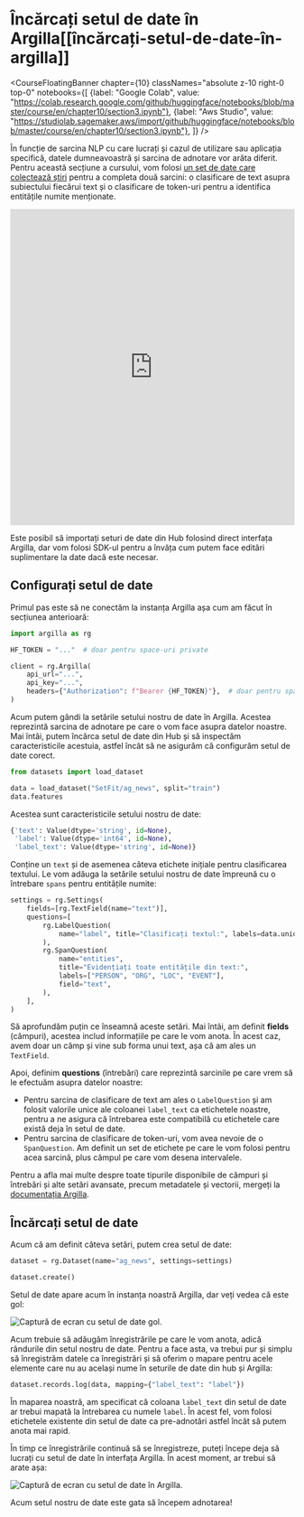 # Încărcați setul de date în Argilla[[încărcați-setul-de-date-în-argilla]]

<CourseFloatingBanner chapter={10}
  classNames="absolute z-10 right-0 top-0"
  notebooks={[
    {label: "Google Colab", value: "https://colab.research.google.com/github/huggingface/notebooks/blob/master/course/en/chapter10/section3.ipynb"},
    {label: "Aws Studio", value: "https://studiolab.sagemaker.aws/import/github/huggingface/notebooks/blob/master/course/en/chapter10/section3.ipynb"},
]} />

În funcție de sarcina NLP cu care lucrați și cazul de utilizare sau aplicația specifică, datele dumneavoastră și sarcina de adnotare vor arăta diferit. Pentru această secțiune a cursului, vom folosi [un set de date care colectează știri](https://huggingface.co/datasets/SetFit/ag_news) pentru a completa două sarcini: o clasificare de text asupra subiectului fiecărui text și o clasificare de token-uri pentru a identifica entitățile numite menționate.

<iframe
  src="https://huggingface.co/datasets/SetFit/ag_news/embed/viewer/default/train"
  frameborder="0"
  width="100%"
  height="560px"
></iframe>

Este posibil să importați seturi de date din Hub folosind direct interfața Argilla, dar vom folosi SDK-ul pentru a învăța cum putem face editări suplimentare la date dacă este necesar.

## Configurați setul de date

Primul pas este să ne conectăm la instanța Argilla așa cum am făcut în secțiunea anterioară:

```python
import argilla as rg

HF_TOKEN = "..."  # doar pentru space-uri private

client = rg.Argilla(
    api_url="...",
    api_key="...",
    headers={"Authorization": f"Bearer {HF_TOKEN}"},  # doar pentru space-uri private
)
```

Acum putem gândi la setările setului nostru de date în Argilla. Acestea reprezintă sarcina de adnotare pe care o vom face asupra datelor noastre. Mai întâi, putem încărca setul de date din Hub și să inspectăm caracteristicile acestuia, astfel încât să ne asigurăm că configurăm setul de date corect.

```python
from datasets import load_dataset

data = load_dataset("SetFit/ag_news", split="train")
data.features
```

Acestea sunt caracteristicile setului nostru de date:

```python out
{'text': Value(dtype='string', id=None),
 'label': Value(dtype='int64', id=None),
 'label_text': Value(dtype='string', id=None)}
```

Conține un `text` și de asemenea câteva etichete inițiale pentru clasificarea textului. Le vom adăuga la setările setului nostru de date împreună cu o întrebare `spans` pentru entitățile numite:

```python
settings = rg.Settings(
    fields=[rg.TextField(name="text")],
    questions=[
        rg.LabelQuestion(
            name="label", title="Clasificați textul:", labels=data.unique("label_text")
        ),
        rg.SpanQuestion(
            name="entities",
            title="Evidențiați toate entitățile din text:",
            labels=["PERSON", "ORG", "LOC", "EVENT"],
            field="text",
        ),
    ],
)
```

Să aprofundăm puțin ce înseamnă aceste setări. Mai întâi, am definit **fields** (câmpuri), acestea includ informațiile pe care le vom anota. În acest caz, avem doar un câmp și vine sub forma unui text, așa că am ales un `TextField`.

Apoi, definim **questions** (întrebări) care reprezintă sarcinile pe care vrem să le efectuăm asupra datelor noastre:

- Pentru sarcina de clasificare de text am ales o `LabelQuestion` și am folosit valorile unice ale coloanei `label_text` ca etichetele noastre, pentru a ne asigura că întrebarea este compatibilă cu etichetele care există deja în setul de date.
- Pentru sarcina de clasificare de token-uri, vom avea nevoie de o `SpanQuestion`. Am definit un set de etichete pe care le vom folosi pentru acea sarcină, plus câmpul pe care vom desena intervalele.

Pentru a afla mai multe despre toate tipurile disponibile de câmpuri și întrebări și alte setări avansate, precum metadatele și vectorii, mergeți la [documentația Argilla](https://docs.argilla.io/latest/how_to_guides/dataset/#define-dataset-settings).

## Încărcați setul de date

Acum că am definit câteva setări, putem crea setul de date:

```python
dataset = rg.Dataset(name="ag_news", settings=settings)

dataset.create()
```

Setul de date apare acum în instanța noastră Argilla, dar veți vedea că este gol:

<img src="https://huggingface.co/datasets/huggingface-course/documentation-images/resolve/main/en/chapter10/empty_dataset.png" alt="Captură de ecran cu setul de date gol."/>

Acum trebuie să adăugăm înregistrările pe care le vom anota, adică rândurile din setul nostru de date. Pentru a face asta, va trebui pur și simplu să înregistrăm datele ca înregistrări și să oferim o mapare pentru acele elemente care nu au același nume în seturile de date din hub și Argilla:

```python
dataset.records.log(data, mapping={"label_text": "label"})
```

În maparea noastră, am specificat că coloana `label_text` din setul de date ar trebui mapată la întrebarea cu numele `label`. În acest fel, vom folosi etichetele existente din setul de date ca pre-adnotări astfel încât să putem anota mai rapid.

În timp ce înregistrările continuă să se înregistreze, puteți începe deja să lucrați cu setul de date în interfața Argilla. În acest moment, ar trebui să arate așa:

<img src="https://huggingface.co/datasets/huggingface-course/documentation-images/resolve/main/en/chapter10/argilla_initial_dataset.png" alt="Captură de ecran cu setul de date în Argilla."/>

Acum setul nostru de date este gata să începem adnotarea! 